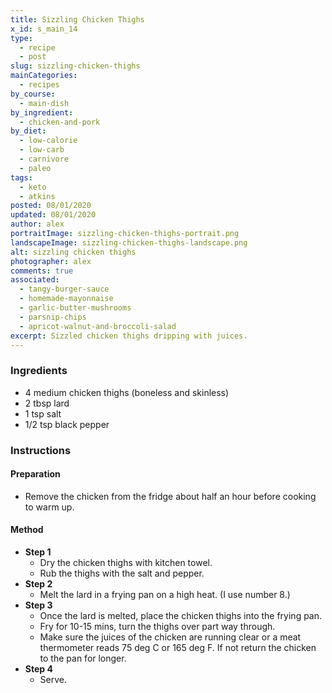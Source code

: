 ```yaml
---
title: Sizzling Chicken Thighs
x_id: s_main_14
type:
  - recipe
  - post
slug: sizzling-chicken-thighs
mainCategories: 
  - recipes
by_course:
  - main-dish
by_ingredient:
  - chicken-and-pork
by_diet:
  - low-calorie
  - low-carb
  - carnivore
  - paleo
tags:
  - keto
  - atkins
posted: 08/01/2020
updated: 08/01/2020
author: alex
portraitImage: sizzling-chicken-thighs-portrait.png
landscapeImage: sizzling-chicken-thighs-landscape.png
alt: sizzling chicken thighs
photographer: alex
comments: true
associated: 
  - tangy-burger-sauce
  - homemade-mayonnaise
  - garlic-butter-mushrooms
  - parsnip-chips
  - apricot-walnut-and-broccoli-salad
excerpt: Sizzled chicken thighs dripping with juices.
---
```


<Ingredients>

### Ingredients
    
  - 4 medium chicken thighs (boneless and skinless)
  - 2 tbsp lard
  - 1 tsp salt
  - 1/2 tsp black pepper

</Ingredients>

<Instructions>

### Instructions

#### Preparation
  - Remove the chicken from the fridge about half an hour before cooking to warm up.

#### Method

  - **Step 1**
    - Dry the chicken thighs with kitchen towel.
    - Rub the thighs with the salt and pepper.
  - **Step 2**
    - Melt the lard in a frying pan on a high heat. (I use number 8.)
  - **Step 3**
    - Once the lard is melted, place the chicken thighs into the frying pan.
    - Fry for 10-15 mins, turn the thighs over part way through.
    - Make sure the juices of the chicken are running clear or a meat thermometer reads 75 deg C or 165 deg F. If not return the chicken to the pan for longer.
  - **Step 4**
    - Serve.

</Instructions>



